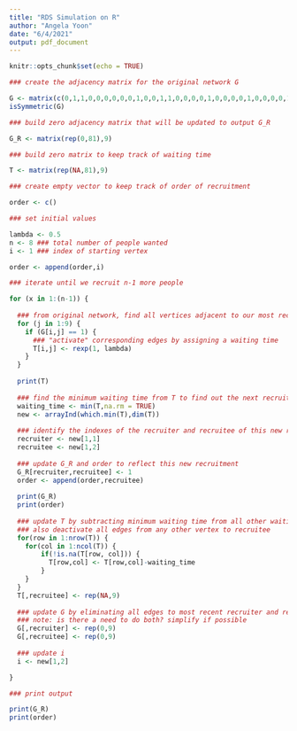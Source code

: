 ```yaml
---
title: "RDS Simulation on R"
author: "Angela Yoon"
date: "6/4/2021"
output: pdf_document
---
```


```r
knitr::opts_chunk$set(echo = TRUE)
```

```r
### create the adjacency matrix for the original network G

G <- matrix(c(0,1,1,0,0,0,0,0,0,1,0,0,1,1,0,0,0,0,1,0,0,0,0,1,0,0,0,0,1,0,0,1,0,0,0,0,0,1,0,1,0,0,1,1,0,0,0,1,0,0,0,1,1,0,0,0,0,0,1,1,0,0,0,0,0,0,0,1,1,0,0,1,0,0,0,0,0,0,0,1,0),9)
isSymmetric(G)

### build zero adjacency matrix that will be updated to output G_R

G_R <- matrix(rep(0,81),9)

### build zero matrix to keep track of waiting time

T <- matrix(rep(NA,81),9)

### create empty vector to keep track of order of recruitment

order <- c()
```

```r
### set initial values

lambda <- 0.5
n <- 8 ### total number of people wanted
i <- 1 ### index of starting vertex

order <- append(order,i)
```

```r
### iterate until we recruit n-1 more people

for (x in 1:(n-1)) {
  
  ### from original network, find all vertices adjacent to our most recently recruited vertex
  for (j in 1:9) {
    if (G[i,j] == 1) {
      ### "activate" corresponding edges by assigning a waiting time
      T[i,j] <- rexp(1, lambda)
    }
  }
  
  print(T)
  
  ### find the minimum waiting time from T to find out the next recruitment
  waiting_time <- min(T,na.rm = TRUE)
  new <- arrayInd(which.min(T),dim(T))
  
  ### identify the indexes of the recruiter and recruitee of this new recruitment
  recruiter <- new[1,1]
  recruitee <- new[1,2]
  
  ### update G_R and order to reflect this new recruitment
  G_R[recruiter,recruitee] <- 1
  order <- append(order,recruitee)
  
  print(G_R)
  print(order)
  
  ### update T by subtracting minimum waiting time from all other waiting times
  ### also deactivate all edges from any other vertex to recruitee
  for(row in 1:nrow(T)) {
    for(col in 1:ncol(T)) {
        if(!is.na(T[row, col])) {
          T[row,col] <- T[row,col]-waiting_time
        }
    }
  }
  T[,recruitee] <- rep(NA,9)
  
  ### update G by eliminating all edges to most recent recruiter and recruitee
  ### note: is there a need to do both? simplify if possible
  G[,recruiter] <- rep(0,9)
  G[,recruitee] <- rep(0,9)
  
  ### update i
  i <- new[1,2]

}
```

```r
### print output

print(G_R)
print(order)
```

